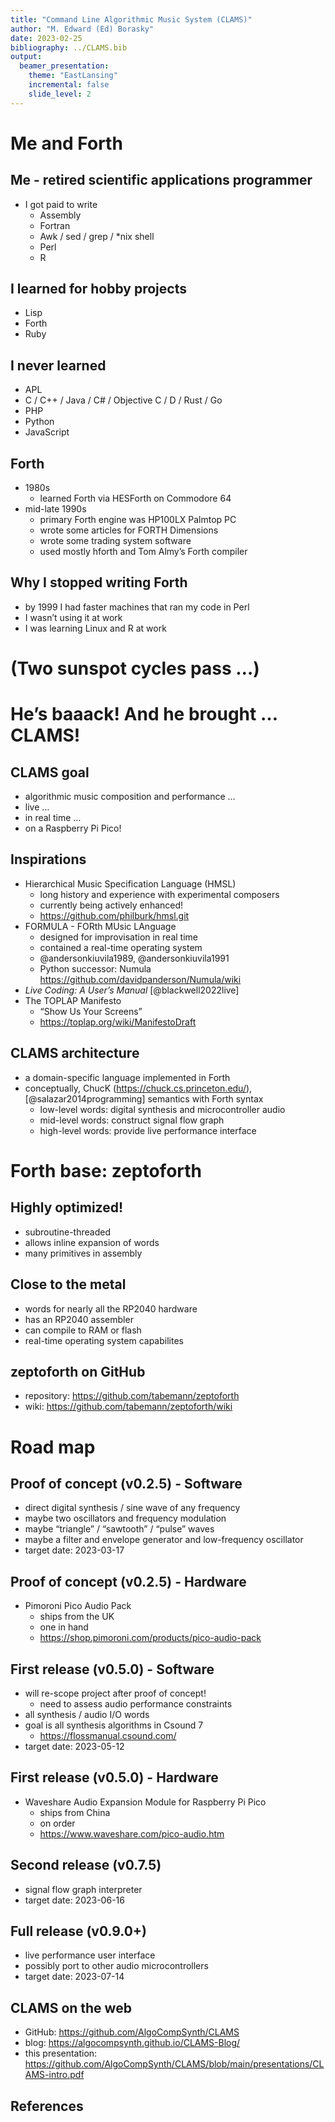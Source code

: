 ```yaml
---
title: "Command Line Algorithmic Music System (CLAMS)"
author: "M. Edward (Ed) Borasky"
date: 2023-02-25
bibliography: ../CLAMS.bib
output:
  beamer_presentation:
    theme: "EastLansing"
    incremental: false
    slide_level: 2
---
```


# Me and Forth

## Me - retired scientific applications programmer
- I got paid to write
    - Assembly
    - Fortran
    - Awk / sed / grep / *nix shell
    - Perl
    - R

## I learned for hobby projects
- Lisp
- Forth
- Ruby
  
## I never learned
- APL
- C / C++ / Java / C# / Objective C / D / Rust / Go
- PHP
- Python
- JavaScript

## Forth
- 1980s 
    - learned Forth via HESForth on Commodore 64
- mid-late 1990s
    - primary Forth engine was HP100LX Palmtop PC
    - wrote some articles for FORTH Dimensions
    - wrote some trading system software
    - used mostly hforth and Tom Almy's Forth compiler

## Why I stopped writing Forth
- by 1999 I had faster machines that ran my code in Perl
- I wasn't using it at work
- I was learning Linux and R at work

# (Two sunspot cycles pass ...)

# He's baaack! And he brought ... CLAMS!

## CLAMS goal
- algorithmic music composition and performance ...
- live ...
- in real time ...
- on a Raspberry Pi Pico!

## Inspirations
- Hierarchical Music Specification Language (HMSL)
    - long history and experience with experimental composers
    - currently being actively enhanced!
    - <https://github.com/philburk/hmsl.git>
- FORMULA - FORth MUsic LAnguage
    - designed for improvisation in real time
    - contained a real-time operating system
    - @andersonkiuvila1989, @andersonkiuvila1991
    - Python successor: Numula <https://github.com/davidpanderson/Numula/wiki>
- _Live Coding: A User's Manual_ [@blackwell2022live]
- The TOPLAP Manifesto
    - "Show Us Your Screens"
    - <https://toplap.org/wiki/ManifestoDraft>

## CLAMS architecture
- a domain-specific language implemented in Forth
- conceptually, ChucK (<https://chuck.cs.princeton.edu/>),
[@salazar2014programming] semantics with Forth syntax
    - low-level words: digital synthesis and microcontroller audio
    - mid-level words: construct signal flow graph
    - high-level words: provide live performance interface

# Forth base: zeptoforth

## Highly optimized!
- subroutine-threaded
- allows inline expansion of words
- many primitives in assembly

## Close to the metal
- words for nearly all the RP2040 hardware
- has an RP2040 assembler
- can compile to RAM or flash
- real-time operating system capabilites

## zeptoforth on GitHub
- repository: <https://github.com/tabemann/zeptoforth>
- wiki: <https://github.com/tabemann/zeptoforth/wiki>

# Road map

## Proof of concept (v0.2.5) - Software
- direct digital synthesis / sine  wave of any frequency
- maybe two oscillators and frequency modulation
- maybe "triangle" / "sawtooth" / "pulse" waves
- maybe a filter and envelope generator and low-frequency oscillator
- target date: 2023-03-17

## Proof of concept (v0.2.5) - Hardware
- Pimoroni Pico Audio Pack
    - ships from the UK
    - one in hand
    - <https://shop.pimoroni.com/products/pico-audio-pack>

## First release (v0.5.0) - Software
- will re-scope project after proof of concept!
    - need to assess audio performance constraints
- all synthesis / audio I/O words
- goal is all synthesis algorithms in Csound 7
    - <https://flossmanual.csound.com/>
- target date: 2023-05-12

## First release (v0.5.0) - Hardware
- Waveshare Audio Expansion Module for Raspberry Pi Pico
    - ships from China
    - on order
    - <https://www.waveshare.com/pico-audio.htm>

## Second release (v0.7.5)
- signal flow graph interpreter
- target date: 2023-06-16

## Full release (v0.9.0+)
- live performance user interface
- possibly port to other audio microcontrollers
- target date: 2023-07-14

## CLAMS on the web
- GitHub: <https://github.com/AlgoCompSynth/CLAMS>
- blog: <https://algocompsynth.github.io/CLAMS-Blog/>
- this presentation: <https://github.com/AlgoCompSynth/CLAMS/blob/main/presentations/CLAMS-intro.pdf>

## References
